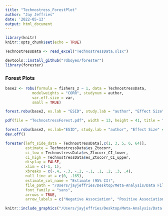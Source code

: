 ---
title: "Technostress_ForestPlot"
author: "Jay Jeffries"
date: '2022-05-13'
output: html_document
---

```{r setup, include=FALSE}
library(knitr)
knitr::opts_chunk$set(echo = TRUE)

TechnostressData <- read_excel("TechnostressData.xlsx")

devtools::install_github("rdboyes/forester")
library(forester)
```

### Forest Plots
```{r forest plots, include = FALSE}
base2 <- robu(formula = fishers_z ~ 1, data = TechnostressData, 
            modelweights = "CORR", studynum = author, 
            var.eff.size = var,
            small = TRUE)

forest.robu(base2, es.lab = "ESID", study.lab = "author", "Effect Size" = fishers_z)

pdf(file = "TechnostressForest.pdf", width = 13, height = 41, title = "Technostress Meta-Analysis Forest Plot", font = "Times")

forest.robu(base2, es.lab="ESID", study.lab = "author", "Effect Size" = fishers_z)
dev.off()

forester(left_side_data = TechnostressData[,c(1, 3, 5, 6, 64)],
         estimate = TechnostressData$es_Ztocorr,
         ci_low = TechnostressData$es_Ztocorr_CI_lower,
         ci_high = TechnostressData$es_Ztocorr_CI_upper,
         display = FALSE,
         xlim = c(-1, 1),
         xbreaks = c(-.4, -.3, -.2, -.1, .1, .2, .3, .4), 
         null_line_at = c(0, .165),
         estimate_col_name = "Estimate (95% CI)",
         file_path = "/Users/jayjeffries/Desktop/Meta-Analysis/Data File/forester_plot.png",
         font_family = "sans",
         arrows = TRUE,
         arrow_labels = c("Negative Association", "Positive Association"))
```

```{r Forest Plot, echo = FALSE}
knitr::include_graphics("/Users/jayjeffries/Desktop/Meta-Analysis/Data File/TechnostressForest.pdf")
```
